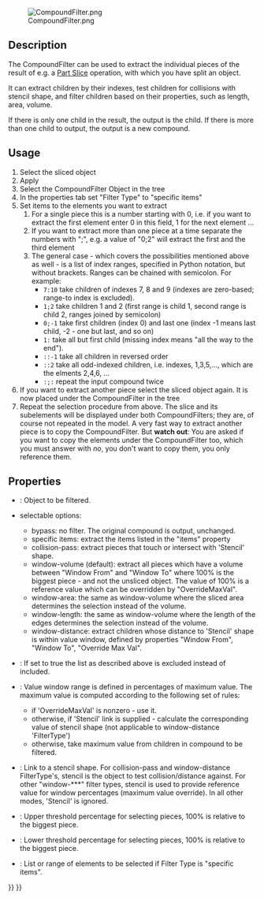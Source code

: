 <languages/>
{{Docnav
|[[Part_ExplodeCompound|ExplodeCompound]]
|[[Part_Boolean|Boolean]]
|[[Part_Workbench|Part]]
|IconL=Part_ExplodeCompound.svg
|IconR=Part_Boolean.svg
|IconC=Workbench_Part.svg
}}

{{GuiCommand
|Name=Part Compound‏‎Filter
|MenuLocation=Part → Compound → Compound Filter
|Workbenches=[[Part_Workbench|Part]]
|Version=0.17
}}

[[File:CompoundFilter.png]]

==Description==

The CompoundFilter can be used to extract the individual pieces of the result of e.g. a [[Part_Slice|Part Slice]] operation, with which you have split an object.

It can extract children by their indexes, test children for collisions with stencil shape, and filter children based on their properties, such as length, area, volume.

If there is only one child in the result, the output is the child. If there is more than one child to output, the output is a new compound.

==Usage==

# Select the sliced object
# Apply {{MenuCommand|Part → Compound → CompoundFilter}}
# Select the CompoundFilter Object in the tree
# In the properties tab set "Filter Type" to "specific items"
# Set items to the elements you want to extract
## For a single piece this is a number starting with 0, i.e. if you want to extract the first element enter 0 in this field, 1 for the next element ...
## If you want to extract more than one piece at a time separate the numbers with ";", e.g. a value of "0;2" will extract the first and the third element
## The general case - which covers the possibilities mentioned above as well - is a list of index ranges, specified in Python notation, but without brackets. Ranges can be chained with semicolon. For example:
##*   <tt>7:10</tt> take children of indexes 7, 8 and 9 (indexes are zero-based; range-to index is excluded).
##*   <tt>1;2 </tt> take children 1 and 2 (first range is child 1, second range is child 2, ranges joined by semicolon)
##*   <tt>0;-1</tt> take first children (index 0) and last one (index -1 means last child, -2 - one but last, and so on)
##*   <tt>1:  </tt> take all but first child (missing index means "all the way to the end").
##*   <tt>::-1</tt> take all children in reversed order
##*   <tt>::2 </tt> take all odd-indexed children, i.e. indexes, 1,3,5,..., which are the elments 2,4,6, ...
##*   <tt>:;: </tt> repeat the input compound twice
# If you want to extract another piece select the sliced object again. It is now placed under the CompoundFilter in the tree
# Repeat the selection procedure from above. The slice and its subelements will be displayed under both CompoundFilters; they are, of course not repeated in the model. A very fast way to extract another piece is to copy the CompoundFilter. But '''watch out''': You are asked if you want to copy the elements under the CompoundFilter too, which you must answer with ''no'', you don't want to copy them, you only reference them.

==Properties==

* {{PropertyData|Base}}: Object to be filtered.
* {{PropertyData|Filter Type}} selectable options:
** bypass: no filter. The original compound is output, unchanged.
** specific items: extract the items listed in the "items" property
** collision-pass: extract pieces that touch or intersect with 'Stencil' shape.
** window-volume (default): extract all pieces which have a volume between "Window From" and "Window To" where 100% is the biggest piece - and not the unsliced object. The value of 100% is a reference value which can be overridden by "OverrideMaxVal".
** window-area: the same as window-volume where the sliced area determines the selection instead of the volume.
** window-length: the same as window-volume where the length of the edges determines the selection instead of the volume.
** window-distance: extract children whose distance to 'Stencil' shape is within value window, defined by properties "Window From", "Window To", "Override Max Val".
* {{PropertyData|Invert}}: If set to true the list as described above is excluded instead of included.
* {{PropertyData|Override Max Val}}: Value window range is defined in percentages of maximum value. The maximum value is computed according to the following set of rules:
** if 'OverrideMaxVal' is nonzero - use it.
** otherwise, if 'Stencil' link is supplied - calculate the corresponding value of stencil shape (not applicable to window-distance 'FilterType')
** otherwise, take maximum value from children in compound to be filtered.
* {{PropertyData|Stencil}}: Link to a stencil shape. For collision-pass and window-distance FilterType's, stencil is the object to test collision/distance against. For other "window-***" filter types, stencil is used to provide reference value for window percentages (maximum value override). In all other modes, 'Stencil' is ignored.
* {{PropertyData|Window From}}: Upper threshold percentage for selecting pieces, 100% is relative to the biggest piece.
* {{PropertyData|Window To}}: Lower threshold percentage for selecting pieces, 100% is relative to the biggest piece.
* {{PropertyData|items}}: List or range of elements to be selected if Filter Type is "specific items".



{{Docnav
|[[Part_ExplodeCompound|ExplodeCompound]]
|[[Part_Boolean|Boolean]]
|[[Part_Workbench|Part]]
|IconL=Part_ExplodeCompound.svg
|IconR=Part_Boolean.svg
|IconC=Workbench_Part.svg
}}

{{Part Tools navi{{#translation:}}}}
{{Userdocnavi{{#translation:}}}}
{{clear}}